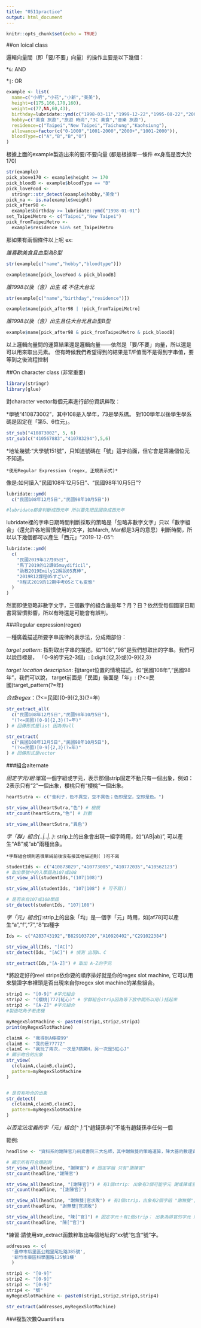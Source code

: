 ```yaml
---
title: "0511practice"
output: html_document
---
```


```r
knitr::opts_chunk$set(echo = TRUE)
```



##on loical class

邏輯向量間（即「要/不要」向量）的操作主要是以下幾個：

  *`&`: AND

  *`|`: OR

```r
example <- list(
  name=c("小明","小花","小新","美美"),
  height=c(175,166,170,160),
  weight=c(77,NA,60,43),
  birthday=lubridate::ymd(c("1998-03-11","1999-12-22","1995-08-22","2001-10-10")),
  hobby=c("美食 旅遊","旅遊 時尚","3C 美食","音樂 旅遊"),
  residence=c("Taipei","New Taipei","Taichung","Kaohsiung"),
  allowance=factor(c("0-1000","1001-2000","2000+","1001-2000")),
  bloodType=c("A","B","B","O")
)
```

根據上面的example製造出來的要/不要向量 (都是根據單一條件 ex身高是否大於170)
```r
str(example)
pick_above170 <- example$height >= 170
pick_bloodB <- example$bloodType == "B"
pick_loveFood <- 
  stringr::str_detect(example$hobby,"美食")
pick_na <- is.na(example$weight)
pick_after98 <- 
  example$birthday >= lubridate::ymd("1998-01-01")
set_TaipeiMetro <- c("Taipei","New Taipei")
pick_fromTaipeiMetro <- 
  example$residence %in% set_TaipeiMetro
```

那如果有兩個條件以上呢 ex:

*誰喜歡美食且血型為B型*

```r
str(example[c("name","hobby","bloodtype")])

example$name[pick_loveFood & pick_bloodB]
```

*誰1998以後（含）出生 或 不住大台北*

```r
str(example[c("name","birthday","residence")])

example$name[pick_after98 | !pick_fromTaipeiMetro]
```

*誰1998以後（含）出生且住大台北且血型B型*

```r
example$name[pick_after98 & pick_fromTaipeiMetro & pick_bloodB]
```

以上邏輯向量間的運算結果還是邏輯向量——依然是「要/不要」向量，所以還是可以用來取出元素。
但有時候我們希望得到的結果是T/F值而不是得到字串值，要等到之後流程控制


##On character class (非常重要)

```r
library(stringr)
library(glue)
```

對character vector每個元素進行部份資訊粹取：

  *學號“410873002”，其中108是入學年，73是學系碼。 對100學年以後學生學系碼是固定在「第5、6位元」。
```r
str_sub("410873002", 5, 6)
str_sub(c("410567883","410783294"),5,6)
```

  *地址幾號:“大學號151號”，只知道號碼在「號」這字前面，但它會是第幾個位元不知道。

    *使用Regular Expression (regex, 正規表示式)*

像是:如何讀入“民國108年12月5日”、“民國98年10月5日”?
```r
lubridate::ymd(
  c("民國108年12月5日","民國98年10月5日"))

#lubridate都會判斷成西元年 所以要先把民國換成西元年
```

lubridate裡的字串日期時間判斷採取的策略是「忽略非數字文字」只以「數字組合」（還允許各地習慣使用的文字，如March, Mar都是3月的意思）判斷時間，所以以下幾個都可以產生「西元」“2019-12-05”:

```r
lubridate::ymd(
  c(
    "民國2019年12月05日",
    "馬丁2019的12課05muydifícil",
    "助教2019Emily12解說05真棒",
    "2019R12課程05すごい",
    "R程式2019的12期中考05とても変態"
  )
)
```
然而即使忽略非數字文字，三個數字的組合誰是年？月？日？依然受每個國家日期書寫習慣影響，所以有時還是可能會有誤判。


###Regular expression(regex)

一種廣義描述所要字串規律的表示法，分成兩部份：

  *target pattern*: 指對取出字串的描述。如“108”,“98”是我們想取出的字串。我們可以說目標是，
    「0-9的字元2-3個」: [:digit:]{2,3}或[0-9]{2,3}

  *target location description*: 指target位置的情境描述。如“民國108年”,“民國98年”，我們可以說，
    target前面是「民國」後面是「年」: (?<=民國)target_pattern(?=年)

  *合成regex*：(?<=民國)[0-9]{2,3}(?=年)

```r
str_extract_all(
  c("民國108年12月5日","民國98年10月5日"),
  "(?<=民國)[0-9]{2,3}(?=年)"
) # 回傳形式是list 因為有all

str_extract(
  c("民國108年12月5日","民國98年10月5日"),
  "(?<=民國)[0-9]{2,3}(?=年)"
) # 回傳形式是vector 
```

###組合alternate

  *固定字元/組*:單寫一個字組或字元，表示那個strip固定不動只有一個出象，例如：2表示只有“2”一個出象，櫻桃只有“櫻桃”一個出象。
```r
heartSutra <- c("舍利子，色不異空，空不異色；色即是空，空即是色。")

str_view_all(heartSutra,"色") # 檢視 
str_count(heartSutra,"色") # 計數

str_view_all(heartSutra,"異色")
```
  

  *字「群」組合(..|..|..)*: strip上的出象會出現一組字時用，如“(AB|ab)”, 可以產生“AB”或“ab”兩種出象。
  
    *字群組合規則若很單純前後沒有接其他描述則( )可不寫

```r
studentIds <- c("410873029","410773005","410772035","410562123")
# 取出學號中的入學屆為107或108
str_view_all(studentIds,"(107|108)")

str_view_all(studentIds, "107|108") # 可不寫()

# 是否來自107或108學屆
str_detect(studentIds, "107|108")
```

  *字「元」組合[]*:strip上的出象「均」是一個字「元」時用，如[af78]可以產生“a”,“f”,“7”,“8”四種字

```r
Ids <- c("A283743192","B829103720","A10920402","C291022384")

str_view_all(Ids, "[AC]")
str_detect(Ids, "[AC]") # 偵測 出現A、C

str_extract(Ids,"[A-Z]") # 取出 A-Z的字元
```

  *將設定好的reel strips依你要的順序排好就是你的regex slot machine, 
  它可以用來驗證字串裡頭是否出現來自你regex slot machine的某些組合。

```r
strip1 <- "[0-9]" #字元組合
strip2 <- "(櫻桃|777|紅心)" # 字群組合strip因為等下放中間所以用()括起來
strip3 <- "[A-Z]" #字元組合
#製造吃角子老虎機

myRegexSlotMachine <- paste0(strip1,strip2,strip3)
print(myRegexSlotMachine)
```

```r
claimA <- "我得到A檸檬99"
claimB <- "我的是7777Z"
claimC <- "我玩了兩次，一次是7蘋果H，另一次是5紅心J"
# 顯示吻合的出象
str_view(
  c(claimA,claimB,claimC),
  pattern=myRegexSlotMachine
)


# 是否有吻合的出象
str_detect(
  c(claimA,claimB,claimC),
  pattern=myRegexSlotMachine
)
```


  *以否定法定義的字「元」組合[^ ]*:“[^趙錢孫李]”不能有趙錢孫李任何一個

範例:
```r
headline <- "資科系的謝陳官乃飛鳶書院三大名師，其中謝無雙的策略運算，陳大器的數理資科學，及官求敗的運算成本更是打通演算思維任督二脈的三大好課。書院目前有陳一、陳二、陳三四這三名學生。"
```

```r
# 顯示所有符合規則的
str_view_all(headline, "謝陳官") # 固定字組 只有"謝陳官"
str_count(headline,"謝陳官")

str_view_all(headline, "[謝陳官]") # 有1個strip: 出象有3個可能字元 謝或陳或官
str_count(headline, "[謝陳官]")

str_view_all(headline, "謝無雙|官求敗") # 有1個strip，出象有2個字組 "謝無雙","官求敗" 
str_count(headline, "謝無雙|官求敗")

str_view_all(headline, "陳[^官]") # 固定字元＋有1個strip： 出象為排官的字元 陳+甚麼都可以除了官
str_count(headline, "陳[^官]")
```


*練習:請使用str_extract函數粹取出每個地址的“xx號”包含“號”字。
```r
addresses <- c(
  '臺中市后里區公館里尾社路385號',
  '新竹市東區科學園路125號1樓'
  )
```

```r
strip1 <- "[0-9]"
strip2 <- "[0-9]"
strip3 <- "[0-9]"
strip4 <- "號"
myRegexSlotMachine <- paste0(strip1,strip2,strip3,strip4)

str_extract(addresses,myRegexSlotMachine)
```

###複製次數Quantifiers











